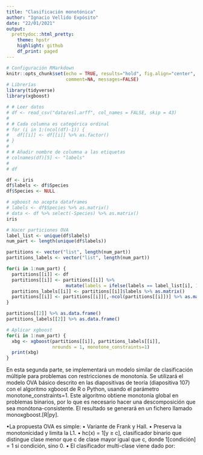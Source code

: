 ```yaml
---
title: "Clasificación monotónica"
author: "Ignacio Vellido Expósito"
date: "22/01/2021"
output:
  prettydoc::html_pretty:
    theme: hpstr
    highlight: github
    df_print: paged
---
```


```r
# Configuración RMarkdown
knitr::opts_chunk$set(echo = TRUE, results="hold", fig.align="center", 
                      comment=NA, messages=FALSE)
# Librerías
library(tidyverse)
library(xgboost)
```


```r
# # Leer datos
# df <- read_csv("data/esl.arff", col_names = FALSE, skip = 43)
# 
# # Cada columna es categórica ordinal
# for (i in 1:(ncol(df)-1)) {
#   df[[i]] <- df[[i]] %>% as.factor()
# }
# 
# # Añadir nombre de columna a las etiquetas
# colnames(df)[5] <- "labels"
# 
# df
```

```r
df <- iris
df$labels <- df$Species
df$Species <- NULL
```


```r
# xgboost no acepta dataframes
# labels <- df$Species %>% as.matrix()
# data <- df %>% select(-Species) %>% as.matrix()
iris
```


```r
# Hacer particiones OVA
label_list <- unique(df$labels)
num_part <- length(unique(df$labels))

partitions <- vector("list", length(num_part))
partitions_labels <- vector("list", length(num_part))

for(i in 1:num_part) {
  partitions[[i]] <- df
  partitions[[i]] <- partitions[[i]] %>% 
                      mutate(labels = ifelse(labels == label_list[i], 1, 0))
  partitions_labels[[i]] <- partitions[[i]]$labels %>% as.matrix()
  partitions[[i]] <- partitions[[i]][,-ncol(partitions[[i]])] %>% as.matrix()
}

partitions[[2]] %>% as.data.frame()
partitions_labels[[2]] %>% as.data.frame()
```


```r
# Aplicar xgboost
for(i in 1:num_part) {
  xbg <- xgboost(partitions[[i]], partitions_labels[[i]], 
                 nrounds = 1, monotone_constraints=1)
  print(xbg)
}
```

En esta segunda parte, se implementará un modelo similar de clasificación múltiple para problemas
con restricciones de monotonía. Se utilizará el modelo OVA básico descrito en las diapositivas de
teoría (diapositiva 107) con el algoritmo xgboost de R o Python, usando el parámetro
monotone_constraints=1. Este algoritmo obtiene monotonía global en problemas binarios, por
lo que es necesario hacer una descomposición que sea monótona-consistente. El resultado se generará
en un fichero llamado monoxgboost.[R|py].

•La propuesta OVA es simple:
• Variante de Frank y Hall.
• Preserva la monotonicidad y limita la L1.
• hc(x) = 1[y ≥ c], clasificador binario que distingue clase menor
que c de clase mayor igual que c, donde 1[condición] = 1 si
condición, sino 0.
• El clasificador multi-clase viene dado por: